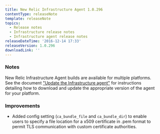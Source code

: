 ```yaml
---
title: New Relic Infrastructure Agent 1.0.296
contentType: releaseNote
template: releaseNote
topics:
  - Release notes
  - Infrastructure release notes
  - Infrastructure agent release notes
releaseDateTime: '2016-12-14 17:33'
releaseVersion: 1.0.296
downloadLink: ''
---
```


### Notes

New Relic Infrastructure Agent builds are available for multiple platforms. See the document ["Update the Infrastructure agent"](https://docs.newrelic.com/docs/infrastructure/new-relic-infrastructure/installation/update-infrastructure-agent) for instructions detailing how to download and update the appropriate version of the agent for your platform.

### Improvements

* Added config setting (`ca_bundle_file` and `ca_bundle_dir`) to enable users to specify a file location for a x509 certificate in .pem format to permit TLS communication with custom certificate authorities.
